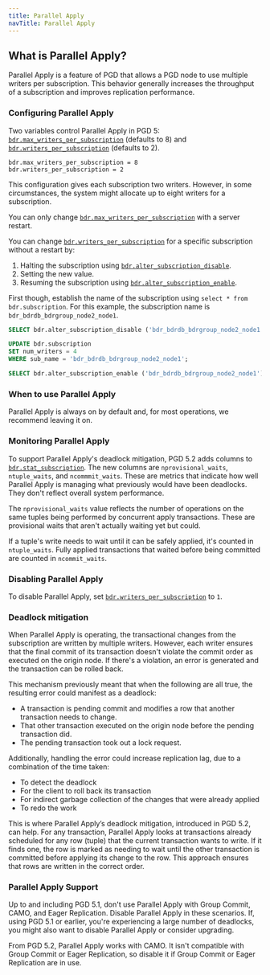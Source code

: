 ```yaml
---
title: Parallel Apply
navTitle: Parallel Apply
---
```


## What is Parallel Apply?

Parallel Apply is a feature of PGD that allows a PGD node to use multiple
writers per subscription. This behavior generally increases the throughput of a
subscription and improves replication performance.

### Configuring Parallel Apply

Two variables control Parallel Apply in PGD 5:
[`bdr.max_writers_per_subscription`](/pgd/latest/reference/pgd-settings#bdrmax_writers_per_subscription)
(defaults to 8) and
[`bdr.writers_per_subscription`](/pgd/latest/reference/pgd-settings#bdrwriters_per_subscription)
(defaults to 2).

```plain
bdr.max_writers_per_subscription = 8
bdr.writers_per_subscription = 2
```

This configuration gives each subscription two writers. However, in some
circumstances, the system might allocate up to eight writers for a subscription.

You can only change
[`bdr.max_writers_per_subscription`](/pgd/latest/reference/pgd-settings#bdrmax_writers_per_subscription)
with a server restart.

You can change
[`bdr.writers_per_subscription`](/pgd/latest/reference/pgd-settings#bdrwriters_per_subscription)
for a specific subscription without a restart by:

1. Halting the subscription using
   [`bdr.alter_subscription_disable`](/pgd/latest/reference/nodes-management-interfaces#bdralter_subscription_disable).
1. Setting the new value.
1. Resuming the subscription using
   [`bdr.alter_subscription_enable`](/pgd/latest/reference/nodes-management-interfaces#bdralter_subscription_enable). 


First though, establish the name of the subscription using `select * from
bdr.subscription`. For this example, the subscription name is
`bdr_bdrdb_bdrgroup_node2_node1`.

```sql
SELECT bdr.alter_subscription_disable ('bdr_bdrdb_bdrgroup_node2_node1');

UPDATE bdr.subscription
SET num_writers = 4
WHERE sub_name = 'bdr_bdrdb_bdrgroup_node2_node1';

SELECT bdr.alter_subscription_enable ('bdr_bdrdb_bdrgroup_node2_node1');
```

### When to use Parallel Apply

Parallel Apply is always on by default and, for most operations, we recommend leaving it on.

### Monitoring Parallel Apply

To support Parallel Apply's deadlock mitigation, PGD 5.2 adds columns to
[`bdr.stat_subscription`](/pgd/latest/reference/catalogs-visible#bdrstat_subscription).
The new columns are `nprovisional_waits`, `ntuple_waits`, and `ncommmit_waits`.
These are metrics that indicate how well Parallel Apply is managing what
previously would have been deadlocks. They don't reflect overall system
performance.

The `nprovisional_waits` value reflects the number of operations on the same
tuples being performed by concurrent apply transactions. These are provisional
waits that aren't actually waiting yet but could. 

If a tuple's write needs to wait until it can be safely applied, it's counted in
`ntuple_waits`. Fully applied transactions that waited before being committed
are counted in `ncommit_waits`. 

### Disabling Parallel Apply

To disable Parallel Apply, set [`bdr.writers_per_subscription`](/pgd/latest/reference/pgd-settings#bdrwriters_per_subscription) to `1`.

### Deadlock mitigation

When Parallel Apply is operating, the transactional changes from the
subscription are written by multiple writers. However, each writer ensures that
the final commit of its transaction doesn't violate the commit order as executed
on the origin node. If there's a violation, an error is generated and the
transaction can be rolled back.

This mechanism previously meant that when the following are all true, the
resulting error could manifest as a deadlock:

- A transaction is pending commit and modifies a row that another transaction needs to change. 
- That other transaction executed on the origin node before the pending transaction did.
- The pending transaction took out a lock request.

Additionally, handling the error could increase replication lag, due to a
combination of the time taken:

- To detect the deadlock
- For the client to roll back its transaction 
- For indirect garbage collection of the changes that were already applied 
- To redo the work 

This is where Parallel Apply’s deadlock mitigation, introduced in PGD 5.2, can
help. For any transaction, Parallel Apply looks at transactions already
scheduled for any row (tuple) that the current transaction wants to write. If it
finds one, the row is marked as needing to wait until the other transaction is
committed before applying its change to the row. This approach ensures that rows
are written in the correct order.  

<!-- ### On-demand dedicated writer

In PGD 5.4, an on-demand writer mechanism was added to Parallel Apply. This
handles the commit phase of prepared GROUP COMMIT transactions by dedicating a
writer to participate in the commit confirmation of the GROUP COMMIT. Doing so
enables the continued free flow of non GROUP COMMIT transactions through
remaining Parallel Apply writers while ensuring consistency for the GROUP
COMMIT. -->

### Parallel Apply Support

Up to and including PGD 5.1, don't use Parallel Apply with Group Commit, CAMO, and Eager Replication. Disable Parallel Apply in these scenarios. If, using PGD 5.1 or earlier, you're experiencing a large number of deadlocks, you might also want to disable Parallel Apply or consider upgrading.

From PGD 5.2, Parallel Apply works with CAMO. It isn't compatible with Group Commit or Eager Replication, so disable it if Group Commit or Eager Replication are in use. 


